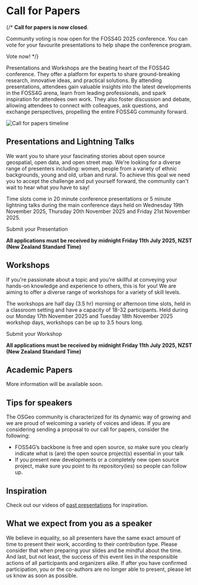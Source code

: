 <Title>FOSS4G 2025 - Call For Papers</Title>

<HeaderImage url="/imgs/group photo.jpeg" positionY="40%" height="300" />

# Call for Papers

{/* **Call for papers is now closed**.

Community voting is now open for the FOSS4G 2025 conference. You can vote for your favourite presentations to help shape the conference program.

<StyledButton target="https://talks.osgeo.org/foss4g-2025/p/voting/signup/">
  Vote now!
</StyledButton> */}

Presentations and Workshops are the beating heart of the FOSS4G conference. They offer a platform for experts to share ground-breaking research, innovative ideas, and practical solutions. By attending presentations, attendees gain valuable insights into the latest developments in the FOSS4G arena, learn from leading professionals, and spark inspiration for attendees own work. They also foster discussion and debate, allowing attendees to connect with colleagues, ask questions, and exchange perspectives, propelling the entire FOSS4G community forward.

![Call for papers timeline](/imgs/2025/foss4g2025_program_cfp_timeline.png)


## Presentations and Lightning Talks

We want you to share your fascinating stories about open source geospatial, open data, and open street map. We're looking for a diverse range of presenters including: women, people from a variety of ethnic backgrounds, young and old, urban and rural. To achieve this goal we need you to accept the challenge and put yourself forward, the community can't wait to hear what you have to say!

Time slots come in 20 minute conference presentations or 5 minute lightning talks during the main conference days held on Wednesday 19th November 2025, Thursday 20th November 2025 and Friday 21st November 2025.

<StyledButton target="https://talks.osgeo.org/foss4g-2025/cfp">
  Submit your Presentation
</StyledButton>

**All applications must be received by midnight Friday 11th July 2025, NZST (New Zealand Standard Time)**

## Workshops

If you're passionate about a topic and you're skillful at conveying your hands-on knowledge and experience to others, this is for you! We are aiming to offer a diverse range of workshops for a variety of skill levels.

The workshops are half day (3.5 hr) morning or afternoon time slots, held in a classroom setting and have a capacity of 18-32 participants. Held during our Monday 17th November 2025 and Tuesday 18th November 2025 workshop days, workshops can be up to 3.5 hours long.

<StyledButton target="https://talks.osgeo.org/foss4g-2025/cfp">
  Submit your Workshop
</StyledButton>

**All applications must be received by midnight Friday 11th July 2025, NZST (New Zealand Standard Time)**

## Academic Papers

More information will be available soon.


## Tips for speakers

The OSGeo community is characterized for its dynamic way of growing and we are proud of welcoming a variety of voices and ideas. If you are considering sending a proposal to our call for papers, consider the following:

- FOSS4G’s backbone is free and open source, so make sure you clearly indicate what is (are) the open source project(s) essential in your talk
- If you present new developments or a completely new open source project, make sure you point to its repository(ies) so people can follow up.

## Inspiration

Check out our videos of [past presentations](https://www.youtube.com/@foss4g-sotm-oceania) for inspiration.

## What we expect from you as a speaker

We believe in equality, so all presenters have the same exact amount of time to present their work, according to their contribution type. Please consider that when preparing your slides and be mindful about the time.
And last, but not least, the success of this event lies in the responsible actions of all participants and organizers alike. If after you have confirmed participation, you or the co-authors are no longer able to present, please let us know as soon as possible.
